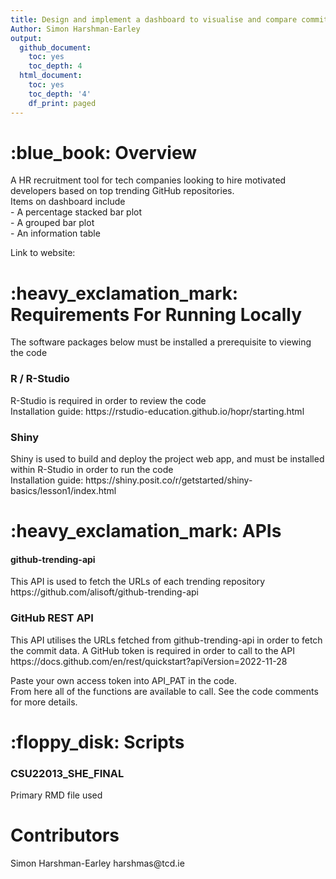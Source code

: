 ```yaml
---
title: Design and implement a dashboard to visualise and compare commit activity for trending repositories on GitHub
Author: Simon Harshman-Earley
output:
  github_document:
    toc: yes
    toc_depth: 4
  html_document:
    toc: yes
    toc_depth: '4'
    df_print: paged
---
```


# :blue_book: Overview

A HR recruitment tool for tech companies looking to hire motivated developers based on top trending GitHub repositories.\
Items on dashboard include\   
  - A percentage stacked bar plot\
  - A grouped bar plot\
  - An information table
  
Link to website: 

# :heavy_exclamation_mark: Requirements For Running Locally 

The software packages below must be installed a prerequisite to viewing the code

### R / R-Studio
R-Studio is required in order to review the code\
Installation guide: https://rstudio-education.github.io/hopr/starting.html

### Shiny
Shiny is used to build and deploy the project web app, and must be installed within R-Studio in order to run the code\
Installation guide: https://shiny.posit.co/r/getstarted/shiny-basics/lesson1/index.html

# :heavy_exclamation_mark: APIs

#### github-trending-api
This API is used to fetch the URLs of each trending repository\
https://github.com/alisoft/github-trending-api

### GitHub REST API
This API utilises the URLs fetched from github-trending-api in order to fetch the commit data. A GitHub token is required in order to call to the API\
https://docs.github.com/en/rest/quickstart?apiVersion=2022-11-28

Paste your own access token into API_PAT in the code.      
From here all of the functions are available to call. See the code comments for more details.    

# :floppy_disk: Scripts 

### CSU22013_SHE_FINAL

Primary RMD file used
  
# Contributors
Simon Harshman-Earley harshmas@tcd.ie